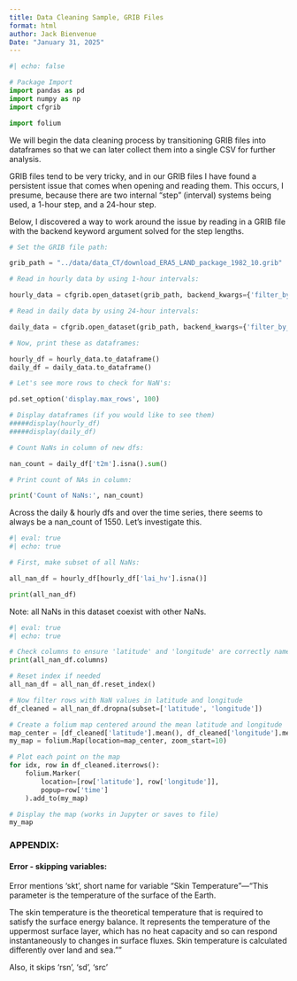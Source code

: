 ```yaml
---
title: Data Cleaning Sample, GRIB Files
format: html
author: Jack Bienvenue
Date: "January 31, 2025"
---
```


``` python
#| echo: false

# Package Import
import pandas as pd
import numpy as np
import cfgrib

import folium
```

We will begin the data cleaning process by transitioning GRIB files into dataframes so that we can later collect them into a single CSV for further analysis.

GRIB files tend to be very tricky, and in our GRIB files I have found a persistent issue that comes when opening and reading them. This occurs, I presume, because there are two internal "step" (interval) systems being used, a 1-hour step, and a 24-hour step.

Below, I discovered a way to work around the issue by reading in a GRIB file with the backend keyword argument solved for the step lengths.



```python
# Set the GRIB file path:

grib_path = "../data/data_CT/download_ERA5_LAND_package_1982_10.grib"

# Read in hourly data by using 1-hour intervals:

hourly_data = cfgrib.open_dataset(grib_path, backend_kwargs={'filter_by_keys': {'typeOfLevel': 'surface', 'step': 1}})

# Read in daily data by using 24-hour intervals:

daily_data = cfgrib.open_dataset(grib_path, backend_kwargs={'filter_by_keys': {'typeOfLevel': 'surface', 'step': 24}})

# Now, print these as dataframes:

hourly_df = hourly_data.to_dataframe()
daily_df = daily_data.to_dataframe()

# Let's see more rows to check for NaN's:

pd.set_option('display.max_rows', 100)

# Display dataframes (if you would like to see them)
#####display(hourly_df)
#####display(daily_df)

# Count NaNs in column of new dfs:

nan_count = daily_df['t2m'].isna().sum()

# Print count of NAs in column:

print('Count of NaNs:', nan_count)
```

Across the daily & hourly dfs and over the time series, there seems to always be a nan_count of 1550. Let's investigate this.

```python
#| eval: true
#| echo: true

# First, make subset of all NaNs:

all_nan_df = hourly_df[hourly_df['lai_hv'].isna()]

print(all_nan_df)
```

Note: all NaNs in this dataset coexist with other NaNs.

```python
#| eval: true
#| echo: true

# Check columns to ensure 'latitude' and 'longitude' are correctly named
print(all_nan_df.columns)

# Reset index if needed
all_nan_df = all_nan_df.reset_index()

# Now filter rows with NaN values in latitude and longitude
df_cleaned = all_nan_df.dropna(subset=['latitude', 'longitude'])

# Create a folium map centered around the mean latitude and longitude
map_center = [df_cleaned['latitude'].mean(), df_cleaned['longitude'].mean()]
my_map = folium.Map(location=map_center, zoom_start=10)

# Plot each point on the map
for idx, row in df_cleaned.iterrows():
    folium.Marker(
        location=[row['latitude'], row['longitude']],
        popup=row['time']
    ).add_to(my_map)

# Display the map (works in Jupyter or saves to file)
my_map

```


### APPENDIX:

#### Error - skipping variables:

Error mentions 'skt', short name for variable "Skin Temperature"---"This parameter is the temperature of the surface of the Earth.

The skin temperature is the theoretical temperature that is required to satisfy the surface energy balance. It represents the temperature of the uppermost surface layer, which has no heat capacity and so can respond instantaneously to changes in surface fluxes. Skin temperature is calculated differently over land and sea.""

Also, it skips 'rsn', 'sd', 'src'
